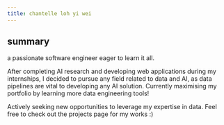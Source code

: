 ```yaml
---
title: chantelle loh yi wei
---
```


## summary

a passionate software engineer eager to learn it all.

After completing AI research and developing web applications during my internships, I decided to pursue any field related to data and AI, as data pipelines are vital to developing any AI solution. Currently maximising my portfolio by learning more data engineering tools! 

Actively seeking new opportunities to leverage my expertise in data. Feel free to check out the projects page for my works :)
